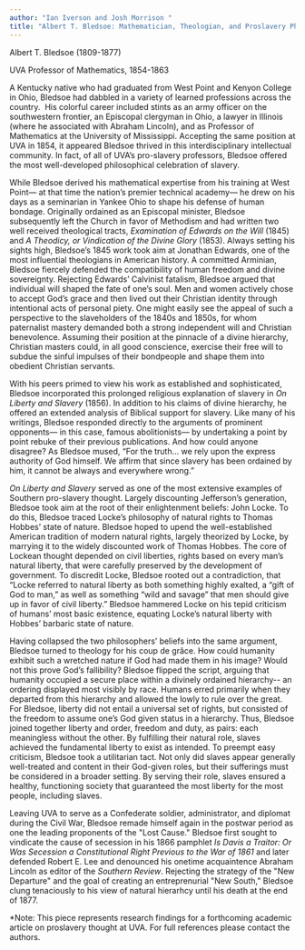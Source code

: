 ```yaml
---
author: "Ian Iverson and Josh Morrison "
title: "Albert T. Bledsoe: Mathematician, Theologian, and Proslavery Philosopher"
---
```

Albert T. Bledsoe (1809-1877)

UVA Professor of Mathematics, 1854-1863

A Kentucky native who had graduated from West Point and Kenyon College in Ohio, Bledsoe had dabbled in a variety of learned professions across the country.  His colorful career included stints as an army officer on the southwestern frontier, an Episcopal clergyman in Ohio, a lawyer in Illinois (where he associated with Abraham Lincoln), and as Professor of Mathematics at the University of Mississippi. Accepting the same position at UVA in 1854, it appeared Bledsoe thrived in this interdisciplinary intellectual community. In fact, of all of UVA’s pro-slavery professors, Bledsoe offered the most well-developed philosophical celebration of slavery.

While Bledsoe derived his mathematical expertise from his training at West Point— at that time the nation’s premier technical academy— he drew on his days as a seminarian in Yankee Ohio to shape his defense of human bondage. Originally ordained as an Episcopal minister, Bledsoe subsequently left the Church in favor of Methodism and had written two well received theological tracts, _Examination of Edwards on the Will_ (1845) and _A Theodicy, or Vindication of the Divine Glory_ (1853). Always setting his sights high, Bledsoe’s 1845 work took aim at Jonathan Edwards, one of the most influential theologians in American history. A committed Arminian, Bledsoe fiercely defended the compatibility of human freedom and divine sovereignty. Rejecting Edwards’ Calvinist fatalism, Bledsoe argued that individual will shaped the fate of one’s soul. Men and women actively chose to accept God’s grace and then lived out their Christian identity through intentional acts of personal piety. One might easily see the appeal of such a perspective to the slaveholders of the 1840s and 1850s, for whom paternalist mastery demanded both a strong independent will and Christian benevolence. Assuming their position at the pinnacle of a divine hierarchy, Christian masters could, in all good conscience, exercise their free will to subdue the sinful impulses of their bondpeople and shape them into obedient Christian servants. 

With his peers primed to view his work as established and sophisticated, Bledsoe incorporated this prolonged religious explanation of slavery in _On Liberty and Slavery_ (1856). In addition to his claims of divine hierarchy, he offered an extended analysis of Biblical support for slavery. Like many of his writings, Bledsoe responded directly to the arguments of prominent opponents— in this case, famous abolitionists— by undertaking a point by point rebuke of their previous publications. And how could anyone disagree? As Bledsoe mused, “For the truth… we rely upon the express authority of God himself. We affirm that since slavery has been ordained by him, it cannot be always and everywhere wrong.”

_On Liberty and Slavery_ served as one of the most extensive examples of Southern pro-slavery thought. Largely discounting Jefferson’s generation, Bledsoe took aim at the root of their enlightenment beliefs: John Locke. To do this, Bledsoe traced Locke’s philosophy of natural rights to Thomas Hobbes’ state of nature. Bledsoe hoped to upend the well-established American tradition of modern natural rights, largely theorized by Locke, by marrying it to the widely discounted work of Thomas Hobbes. The core of Lockean thought depended on civil liberties, rights based on every man’s natural liberty, that were carefully preserved by the development of government. To discredit Locke, Bledsoe rooted out a contradiction, that “Locke referred to natural liberty as both something highly exalted, a “gift of God to man,” as well as something “wild and savage” that men should give up in favor of civil liberty.” Bledsoe hammered Locke on his tepid criticism of humans’ most basic existence, equating Locke’s natural liberty with Hobbes’ barbaric state of nature.

Having collapsed the two philosophers’ beliefs into the same argument, Bledsoe turned to theology for his coup de grâce. How could humanity exhibit such a wretched nature if God had made them in his image? Would not this prove God’s fallibility? Bledsoe flipped the script, arguing that humanity occupied a secure place within a divinely ordained hierarchy-- an ordering displayed most visibly by race. Humans erred primarily when they departed from this hierarchy and allowed the lowly to rule over the great. For Bledsoe, liberty did not entail a universal set of rights, but consisted of the freedom to assume one’s God given status in a hierarchy. Thus, Bledsoe joined together liberty and order, freedom and duty, as pairs: each meaningless without the other. By fulfilling their natural role, slaves achieved the fundamental liberty to exist as intended. To preempt easy criticism, Bledsoe took a utilitarian tact. Not only did slaves appear generally well-treated and content in their God-given roles, but their sufferings must be considered in a broader setting. By serving their role, slaves ensured a healthy, functioning society that guaranteed the most liberty for the most people, including slaves.

Leaving UVA to serve as a Confederate soldier, administrator, and diplomat during the Civil War, Bledsoe remade himself again in the postwar period as one the leading proponents of the "Lost Cause." Bledsoe first sought to vindicate the cause of secession in his 1866 pamphlet _Is Davis a Traitor: Or Was Secession a Constitutional Right Previous to the War of 1861_ and later defended Robert E. Lee and denounced his onetime acquaintence Abraham Lincoln as editor of the _Southern Review_. Rejecting the strategy of the "New Departure" and the goal of creating an entreprenurial "New South," Bledsoe clung tenaciously to his view of natural hierarhcy until his death at the end of 1877. 

\*Note: This piece represents research findings for a forthcoming academic article on proslavery thought at UVA. For full references please contact the authors.